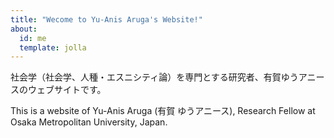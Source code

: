```yaml
---
title: "Wecome to Yu-Anis Aruga's Website!"
about:
  id: me
  template: jolla
---
```


:::{#me}

社会学（社会学、人種・エスニシティ論）を専門とする研究者、有賀ゆうアニースのウェブサイトです。

This is a website of Yu-Anis Aruga (有賀 ゆうアニース), Research Fellow at Osaka Metropolitan University, Japan.

:::
